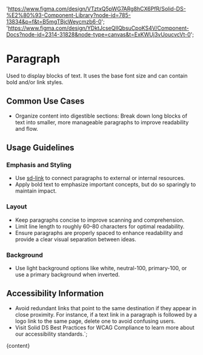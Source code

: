 

  'https://www.figma.com/design/VTztxQ5pWG7ARg8hCX6PfR/Solid-DS-%E2%80%93-Component-Library?node-id=785-13834&p=f&t=B5mgTBjcWeycmzb6-0';
  'https://www.figma.com/design/YDktJcseQIIQbsuCpoKS4V/Component-Docs?node-id=2314-31828&node-type=canvas&t=ExKWUj3vUoucvcVt-0';

# Paragraph

Used to display blocks of text. It uses the base font size and can contain bold and/or link styles.

<DefaultStory />

<DocumentationLinks storybookLink="${storybookLink}" figmaLibrary="${figmaLibrary}" figmaDocs="${figmaDocs}" />

## Common Use Cases

- Organize content into digestible sections: Break down long blocks of text into smaller, more manageable paragraphs to improve readability and flow.

## Usage Guidelines

### Emphasis and Styling

- Use [sd-link](?path=/docs/components-sd-link--docs) to connect paragraphs to external or internal resources.
- Apply bold text to emphasize important concepts, but do so sparingly to maintain impact.

### Layout

- Keep paragraphs concise to improve scanning and comprehension.
- Limit line length to roughly 60–80 characters for optimal readability.
- Ensure paragraphs are properly spaced to enhance readability and provide a clear visual separation between ideas.

### Background

- Use light background options like white, neutral-100, primary-100, or use a primary background when inverted.

## Accessibility Information

- Avoid redundant links that point to the same destination if they appear in close proximity. For instance, if a text link in a paragraph is followed by a logo link to the same page, delete one to avoid confusing users.
- Visit <sd-link href="https://www.figma.com/design/YDktJcseQIIQbsuCpoKS4V/Component-Docs?node-id=10708-5011&t=Z1FxSGWkmXG5r5sw-4" target="_blank">Solid DS Best Practices for WCAG Compliance</sd-link> to learn more about our accessibility standards.`;

<Meta title="Styles/sd-paragraph/Overview" />

<OverviewFormatter story={ParagraphStories.Default}>{content}</OverviewFormatter>
